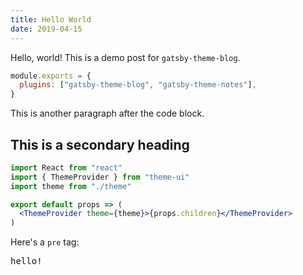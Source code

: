 ```yaml
---
title: Hello World
date: 2019-04-15
---
```


Hello, world! This is a demo post for `gatsby-theme-blog`.

```js
module.exports = {
  plugins: ["gatsby-theme-blog", "gatsby-theme-notes"],
}
```

This is another paragraph after the code block.

## This is a secondary heading

```jsx
import React from "react"
import { ThemeProvider } from "theme-ui"
import theme from "./theme"

export default props => (
  <ThemeProvider theme={theme}>{props.children}</ThemeProvider>
)
```

Here's a `pre` tag:

<pre>hello!</pre>
